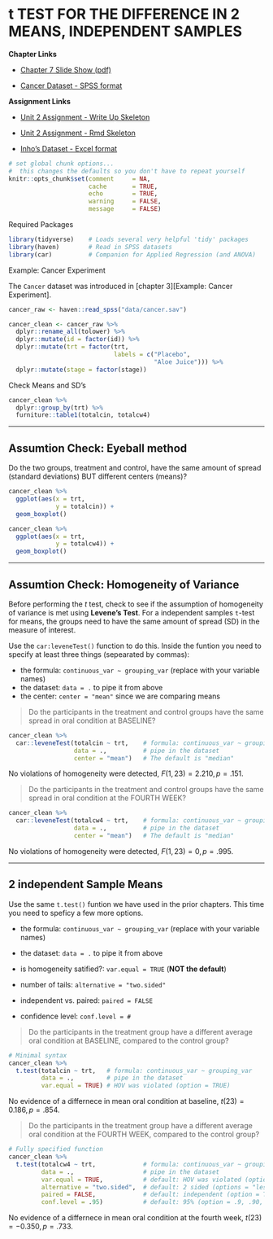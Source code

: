 # t TEST FOR THE DIFFERENCE IN 2 MEANS, INDEPENDENT SAMPLES 

**Chapter Links**

* [Chapter 7 Slide Show (pdf)](http://http://tysonbarrett.com/EDUC-6600/Slides/u02_Ch7_ttest.pdf)

* [Cancer Dataset - SPSS format](https://usu.box.com/s/9c92zof5whb76bphmzxn3vqx5702qgq6)

**Assignment Links**

* [Unit 2 Assignment - Write Up Skeleton](https://usu.box.com/s/mr5ersj8oqu6mj3tyup697ljg2527p8h)

* [Unit 2 Assignment - Rmd Skeleton](https://usu.box.com/s/85s7t82tih6f06v8bpvjo0qt275gafsr)

* [Inho's Dataset - Excel format](https://usu.box.com/s/hyky7eb24l6vvzj2xboedhcx1xolrpw1)


```r
# set global chunk options...  
#  this changes the defaults so you don't have to repeat yourself
knitr::opts_chunk$set(comment     = NA,
                      cache       = TRUE,
                      echo        = TRUE, 
                      warning     = FALSE, 
                      message     = FALSE)
```



Required Packages 

```r
library(tidyverse)    # Loads several very helpful 'tidy' packages
library(haven)        # Read in SPSS datasets
library(car)          # Companion for Applied Regression (and ANOVA)
```




Example: Cancer Experiment 

The `Cancer` dataset was introduced in [chapter 3][Example: Cancer Experiment].


```r
cancer_raw <- haven::read_spss("data/cancer.sav")

cancer_clean <- cancer_raw %>% 
  dplyr::rename_all(tolower) %>% 
  dplyr::mutate(id = factor(id)) %>% 
  dplyr::mutate(trt = factor(trt,
                             labels = c("Placebo", 
                                        "Aloe Juice"))) %>% 
  dplyr::mutate(stage = factor(stage))
```



Check Means and SD’s

```r
cancer_clean %>% 
  dplyr::group_by(trt) %>% 
  furniture::table1(totalcin, totalcw4)
```


-------------------------------------------------------

## Assumtion Check: Eyeball method

Do the two groups, treatment and control, have the same amount of spread (standard deviations) BUT different centers (means)?


```r
cancer_clean %>% 
  ggplot(aes(x = trt,
             y = totalcin)) +
  geom_boxplot()
```


```r
cancer_clean %>% 
  ggplot(aes(x = trt,
             y = totalcw4)) +
  geom_boxplot()
```


-------------------------------------------------------

## Assumtion Check: Homogeneity of Variance

Before performing the $t$ test, check to see if the assumption of homogeneity of variance is met using **Levene's Test**.  For a independent samples `t`-test for means, the groups need to have the same amount of spread (SD) in the measure of interest.

Use the `car:leveneTest()` function to do this.  Inside the funtion you need to specify at least three things (sepearated by commas):

- the formula:  `continuous_var ~ grouping_var` (replace with your variable names)
- the dataset:  `data = .` to pipe it from above
- the center:   `center = "mean"` since we are comparing means

> Do the participants in the treatment and control groups have the same spread in oral condition at BASELINE?

```r
cancer_clean %>% 
  car::leveneTest(totalcin ~ trt,    # formula: continuous_var ~ grouping_var
                  data = .,          # pipe in the dataset
                  center = "mean")   # The default is "median"
```

No violations of homogeneity were detected, $F(1, 23) = 2.210, p = .151$.


> Do the participants in the treatment and control groups have the same spread in oral condition at the FOURTH WEEK?

```r
cancer_clean %>% 
  car::leveneTest(totalcw4 ~ trt,    # formula: continuous_var ~ grouping_var
                  data = .,          # pipe in the dataset
                  center = "mean")   # The default is "median"
```


No violations of homogeneity were detected, $F(1, 23) = 0, p = .995$.


-------------------------------------------------------


## 2 independent Sample Means

Use the same `t.test()` funtion we have used in the prior chapters.  This time you need to speficy a few more options.
 
  

* the formula:  `continuous_var ~ grouping_var` (replace with your variable names)

* the dataset:  `data = .` to pipe it from above

* is homogeneity satified?: `var.equal = TRUE` (**NOT the default**)

* number of tails: `alternative = "two.sided"` 

* independent vs. paired:  `paired = FALSE` 

* confidence level: `conf.level = #` 


> Do the participants in the treatment group have a different average oral condition at BASELINE, compared to the control group?

```r
# Minimal syntax
cancer_clean %>% 
  t.test(totalcin ~ trt,   # formula: continuous_var ~ grouping_var
         data = .,         # pipe in the dataset
         var.equal = TRUE) # HOV was violated (option = TRUE)
```

No evidence of a differnece in mean oral condition at baseline, $t(23) = 0.186, p = .854$.


> Do the participants in the treatment group have a different average oral condition at the FOURTH WEEK, compared to the control group?

```r
# Fully specified function
cancer_clean %>% 
  t.test(totalcw4 ~ trt,             # formula: continuous_var ~ grouping_var
         data = .,                   # pipe in the dataset
         var.equal = TRUE,           # default: HOV was violated (option = TRUE)
         alternative = "two.sided",  # default: 2 sided (options = "less", "greater")
         paired = FALSE,             # default: independent (option = TRUE)
         conf.level = .95)           # default: 95% (option = .9, .90, ect.)
```

No evidence of a differnece in mean oral condition at the fourth week, $t(23) = -0.350, p = .733$.



